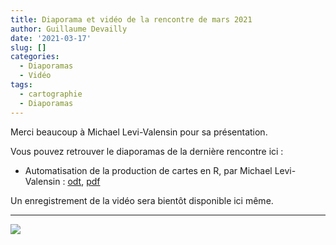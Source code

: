 ```yaml
---
title: Diaporama et vidéo de la rencontre de mars 2021
author: Guillaume Devailly
date: '2021-03-17'
slug: []
categories:
  - Diaporamas
  - Vidéo
tags:
  - cartographie
  - Diaporamas
---
```



Merci beaucoup à Michael Levi-Valensin pour sa présentation.

Vous pouvez retrouver le diaporamas de la dernière rencontre ici :

- Automatisation de la production de cartes en R, par Michael Levi-Valensin : [odt](https://r-toulouse.netlify.app/diapos/2021_03_16_TypoCRAGE.odp),
[pdf](https://r-toulouse.netlify.app/diapos/2021_03_16_TypoCRAGE.pdf)

Un enregistrement de la vidéo sera bientôt disponible ici même.

---

![](/img/logo.svg)
